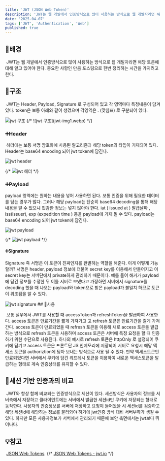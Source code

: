 ```yaml
---
title: 'JWT (JSON Web Token)'
description: 'JWT는 웹 개발에서 인증방식으로 많이 사용하는 방식으로 웹 개발자라면 해당 토큰에 대해 알고 있어야 한다.'
date: '2025-04-07'
tags: ['JWT', 'Authentication', 'Web']
published: true
---
```


## 📌배경

​
JWT는 웹 개발에서 인증방식으로 많이 사용하는 방식으로 웹 개발자라면 해당 토큰에 대해 알고 있어야 한다. 중요한 사항인 만큼 포스팅으로 한번 정리하는 시간을 가지려고 한다.
​

## 📌구조

​
JWT는 Header, Payload, Signature 로 구성되어 있고 각 영역마다 특정내용이 담겨있다. token은 보통 아래와 같이 생겼으며 각영역은 . (맞침표) 로 구분되어 있다.
​

<img src="jwt-img1.webp" alt="jwt 구조" className="w-full" />
{/* ![jwt 구조](jwt-img1.webp) */}

### ➕Header

​
헤더에는 보통 서명 암호화에 사용된 알고리즘과 해당 token의 타입이 기재되어 있다. Header는 base64 encoding 되어 jwt token에 담긴다.
​

<img src="jwt-img2.webp" alt="jwt header" className="max-w-[500px] mx-auto" />

{/* ![jwt 헤더](jwt-img2.webp)​ */}

### ➕Payload

payload 영역에는 원하는 내용을 넣어 사용하면 된다. 보통 인증을 위해 필요한 데이터를 담는 경우가 많다. 그러나 해당 payload는 단순히 base64 decoding을 통해 해당 내용을 알 수 있으니 민감한 정보는 넣지 않아야 한다. iat ( issued at ) 발급날짜 , iss(issuer), exp (expedition time ) 등을 payload에 기재 될 수 있다. payload는 base64 encoding 되어 jwt token에 담긴다.
​

<img src="jwt-img3.webp" alt="jwt payload" className="max-w-[500px] mx-auto" />

{/* ![jwt payload](jwt-img3.webp)​​ */}

#### ➕Signature

Signature 즉 서명은 이 토큰이 진짜인지를 판별하는 역할을 해준다. 이게 어떻게 가능할까? 서명은 header, payload 정보에 더불어 secret key를 이용해서 만들어지고 이 secret key는 서버단에서 private하게 관리하기 때문이다. 예를 들어 해커가 payload에 담긴 정보를 수정한 뒤 이를 서버로 보냈다고 가정하면 서버에서 signature를 decoding 했을 때 나오는 payload와 token으로 받은 payload가 불일치 하므로 토큰이 위조됨을 알 수 있다.
​

<img src="jwt-img4.webp" alt="jwt signature" className="max-w-[500px] mx-auto" />
## 📌사용

​
보통 실무에서 JWT를 사용할 때 accessToken과 refreshToken을 발급하여 사용한다. access 토큰은 만료기간을 짧게 가져가고 고 refresh 토큰은 만료기간을 길게 가져간다. access 토큰이 만료되었을 때 refresh 토큰을 이용해 새로 access 토큰을 발급하는 방식으로 refresh 토큰을 사용하며 access 토큰은 서버에 특정 요청을 할 때 인증하기 위한 수단으로 사용된다.
​
하나의 예시로 refresh 토큰은 httpOnly 로 설정되어 쿠키에 담기고 access 토큰은 프론트단 JS 인메모리에 저장되어 서버로 요청시 해당 액세스 토큰을 authoriztion에 담아 보내는 방식으로 사용 될 수 있다. 만약 액세스토큰인 만료되었다면 서버에서 쿠키에 담긴 리프레시 토큰을 이용하여 새로운 액세스토큰을 발급하는 형태로 계속 인증상태를 유지할 수 있다.
​

## 📌세션 기반 인증과의 비교

​
JWT와 항상 함께 비교되는 인증방식으로 세션이 있다. 세션방식은 사용자의 정보를 서버측에서 저장하고 클라이언트에는 서버에서 발급한 세션id만 쿠키에 저장되는 형태로 동작한다. 사용자의 인증정보를 서버에 저장하고 요청이 들어왔을 시 세션id를 검증하고 해당 세션id에 해당하는 정보를 불러와야 하기에 jwt인증 방식 대비 서버부하가 생길 수 있다. 하지만 모든 사용자정보가 서버에서 관리되기 때문에 보안 측면에서는 jwt보다 뛰어나다.
​

## 💡참고

​
[JSON Web Tokens](https://jwt.io/)
​
{/* [JSON Web Tokens - jwt.io](https://jwt.io/) */}
